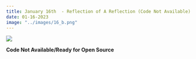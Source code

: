```yaml
---
title: January 16th  - Reflection of A Reflection (Code Not Available)
date: 01-16-2023
image: "../images/16_b.png"
---
```


![](/images/16_b.png){fig-alt="A group of nature-colored (greens, red, beiges, browns) circles packed into two triangles and reflected to look like 2 hourglasses." fig-align="center"}

**Code Not Available/Ready for Open Source**
